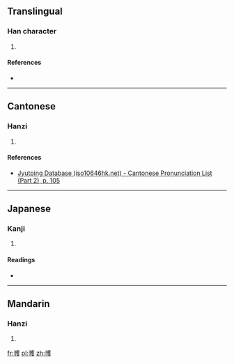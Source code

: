 {{also|彠}}
==Translingual==

===Han character===
{{Han char|rn=58|rad=彐|as=16|sn=19|four=|canj=尸戈廿人水 (SITOE), X尸戈廿人 (XSITO)|ids=⿰[[寻]][[蒦]]}}

# {{defn|Han|sort=彐16}}

====References====
* {{Han ref|kx=0362.311|hdz=20963.041|uh=5F5F|ud=24415}}

----

==Cantonese==

===Hanzi===
{{yue-hanzi|jyut=[[wok6]], [[wok3]]|y=wok6, wok3}}

# {{defn|lang=yue|sort=彐16}}

====References====
* [http://www.iso10646hk.net/jp/document/download.jsp Jyutping Database (iso10646hk.net) - Cantonese Pronunciation List (Part 2), p. 105]

----

==Japanese==

===Kanji===
{{ja-kanji|grade=|rs=彐16}}

# {{defn|lang=ja|sort=彐16}}

====Readings====
* {{ja-readings|on=[[かく]] (kaku)|kun=}}

----

==Mandarin==

===Hanzi===
{{cmn-hanzi|tra=彠|pin=[[yuē]] ([[yue1]])|wg=yüeh<sup>1</sup>}}

# {{defn|lang=cmn|sort=彐16}}

[[fr:彟]]
[[pl:彟]]
[[zh:彟]]